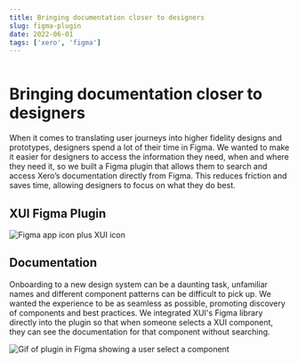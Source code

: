 ```yaml
---
title: Bringing documentation closer to designers
slug: figma-plugin
date: 2022-06-01
tags: ['xero', 'figma']
---
```


<Image src="xui-plugin-cover.png" alt="" />

# Bringing documentation closer to designers

When it comes to translating user journeys into higher fidelity designs and prototypes, designers spend a lot of their time in Figma. We wanted to make it easier for designers to access the information they need, when and where they need it, so we built a Figma plugin that allows them to search and access Xero’s documentation directly from Figma. This reduces friction and saves time, allowing designers to focus on what they do best.

## XUI Figma Plugin

<Image src="figma+xui.png" alt="Figma app icon plus XUI icon" />

## Documentation

Onboarding to a new design system can be a daunting task, unfamiliar names and different component patterns can be difficult to pick up. We wanted the experience to be as seamless as possible, promoting discovery of components and best practices.
We integrated XUI's Figma library directly into the plugin so that when someone selects a XUI component, they can see the documentation for that component without searching.

<Image
  src="docs.gif"
  alt="Gif of plugin in Figma showing a user select a component"
/>
